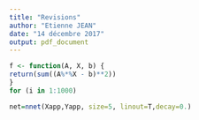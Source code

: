 ```yaml
---
title: "Revisions"
author: "Etienne JEAN"
date: "14 décembre 2017"
output: pdf_document
---
```


```r

f <- function(A, X, b) {
return(sum((A%*%X - b)**2))
}
for (i in 1:1000)

```

```r
net=nnet(Xapp,Yapp, size=5, linout=T,decay=0.)
```

